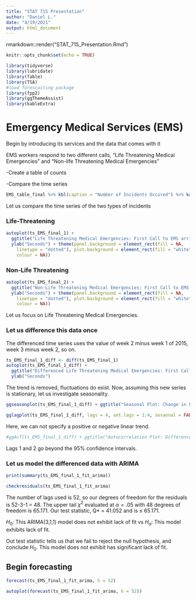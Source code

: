 ```yaml
---
title: "STAT 715 Presentation"
author: "Daniel L."
date: "4/19/2021"
output: html_document
---
```


rmarkdown::render("STAT_715_Presentation.Rmd")

```r
knitr::opts_chunk$set(echo = TRUE)
```

```r
library(tidyverse)
library(lubridate)
library(fable)
library(TSA)
#load forescasting package
library(fpp2)
library(ggThemeAssist)
library(kableExtra)
```

# Emergency Medical Services (EMS)

Begin by introducing its services and the data that comes with it

EMS workers respond to two different calls, "Life Threatening Medical Emergencies" and "Non-life Threatening Medical Emergencies"

-Create a table of counts

-Compare the time series

```r
EMS_table_final %>% kbl(caption = "Number of Incidents Occured") %>% kable_classic(full_width = F) %>% kable_styling(position = "center")
```

Let us compare the time series of the two types of incidents

### Life-Threatening

```r
autoplot(ts_EMS_final_1) +
  ggtitle("Life Threatening Medical Emergencies: First Call to EMS arrival") +
  ylab("Seconds") + theme(panel.background = element_rect(fill = NA, 
    linetype = "dotted"), plot.background = element_rect(fill = "white", 
    colour = NA))
```

### Non-Life Threatening

```r
autoplot(ts_EMS_final_2) +
  ggtitle("Non-Life Threatening Medical Emergencies: First Call to EMS arrival") +
  ylab("Seconds") + theme(panel.background = element_rect(fill = NA, 
    linetype = "dotted"), plot.background = element_rect(fill = "white", 
    colour = NA))
```

Let us focus on Life Threatening Medical Emergencies.

### Let us difference this data once

The differenced time series uses the value of week 2 minus week 1 of 2015, week 3 minus week 2, so on. 

```r
ts_EMS_final_1_diff <- diff(ts_EMS_final_1)
autoplot(ts_EMS_final_1_diff) +
  ggtitle("Differenced Life Threatening Medical Emergencies: First Call to EMS arrival" )+
  ylab("Seconds")
```

The trend is removed, fluctuations do exist. Now, assuming this new series is stationary, let us investigate seasonality.

```r
ggseasonplot(ts_EMS_final_1_diff) + ggtitle("Seasonal Plot: Change in First Call to EMS arrival") + ylab("Seconds")+ theme_minimal()
```


```r
gglagplot(ts_EMS_final_1_diff, lags = 4, set.lags = 1:4, sesaonal = FALSE, do.lines = FALSE) + ggtitle("Lag Plot") + theme(legend.title = element_blank())
```

Here, we can not specify a positive or negative linear trend. 

```r
#ggAcf(ts_EMS_final_1_diff) + ggtitle("Autocorrelation Plot: Differenced Life Threatening Emergencies Time Series")
```

Lags 1 and 2 go beyond the 95% confidence intervals.

### Let us model the differenced data with ARIMA

```r
print(summary(ts_EMS_final_1_fit_arima))
```

```r
checkresiduals(ts_EMS_final_1_fit_arima)
```

The number of lags used is 52, so our degrees of freedom for the residuals is 52-3-1 = 48. The upper tail $\chi^2$ evaluated at $\alpha = .05$ with 48 degrees of freedom is 65.171. Our test statistic, Q* = 41.052 and is $\leq$ 65.171. 

$H_0$: This ARIMA(3,1,1) model does not exhibit lack of fit vs $H_a$: This model exhibits lack of fit.

Out test statistic tells us that we fail to reject the null hypothesis, and conclude $H_0$. This model does not exhibit has significant lack of fit.

## Begin forecasting

```r
forecast(ts_EMS_final_1_fit_arima, h = 52)
```

```r
autoplot(forecast(ts_EMS_final_1_fit_arima, h = 52))
```

